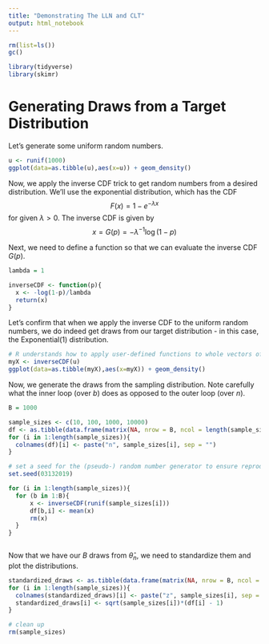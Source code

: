 ```yaml
---
title: "Demonstrating The LLN and CLT"
output: html_notebook
---
```

```r
rm(list=ls())
gc()

library(tidyverse)
library(skimr)
```

# Generating Draws from a Target Distribution

Let's generate some uniform random numbers.

```r
u <- runif(1000)
ggplot(data=as.tibble(u),aes(x=u)) + geom_density()
```

Now, we apply the inverse CDF trick to get random numbers from a desired distribution. We'll use the exponential distribution, which has the CDF
$$
F(x) = 1 - e^{-\lambda x}
$$
for given $\lambda > 0$. The inverse CDF is given by 
$$
x = G(p) = -\lambda^{-1}\log(1-p)
$$

Next, we need to define a function so that we can evaluate the inverse CDF $G(p)$.

```r
lambda = 1

inverseCDF <- function(p){
  x <- -log(1-p)/lambda
  return(x)
}
```

Let's confirm that when we apply the inverse CDF to the uniform random numbers, we do indeed get draws from our target distribution - in this case, the Exponential(1) distribution.

```r
# R understands how to apply user-defined functions to whole vectors of inputs
myX <- inverseCDF(u)
ggplot(data=as.tibble(myX),aes(x=myX)) + geom_density()
```

Now, we generate the draws from the sampling distribution. Note carefully what the inner loop (over $b$) does as opposed to the outer loop (over $n$).

```r

B = 1000

sample_sizes <- c(10, 100, 1000, 10000)
df <- as.tibble(data.frame(matrix(NA, nrow = B, ncol = length(sample_sizes))))
for (i in 1:length(sample_sizes)){
  colnames(df)[i] <- paste("n", sample_sizes[i], sep = "")
}

# set a seed for the (pseudo-) random number generator to ensure reproducibility
set.seed(03132019)

for (i in 1:length(sample_sizes)){
  for (b in 1:B){
      x <- inverseCDF(runif(sample_sizes[i]))
      df[b,i] <- mean(x)
      rm(x)
  }
}



```

Now that we have our $B$ draws from $\hat{\theta}_n$, we need to standardize them and plot the distributions.

```r

standardized_draws <- as.tibble(data.frame(matrix(NA, nrow = B, ncol = length(sample_sizes))))
for (i in 1:length(sample_sizes)){
  colnames(standardized_draws)[i] <- paste("z", sample_sizes[i], sep = "")
  standardized_draws[i] <- sqrt(sample_sizes[i])*(df[i] - 1)
}

# clean up
rm(sample_sizes)
```



